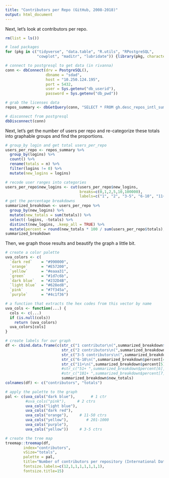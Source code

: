 ```yaml
---
title: "Contributors per Repo (GitHub, 2008-2018)"
output: html_document
---
```


Next, let's look at contributors per repo. 

```r
rm(list = ls())

# load packages 
for (pkg in c("tidyverse", "data.table", "R.utils", "RPostgreSQL",
              "cowplot", "maditr", "lubridate")) {library(pkg, character.only = TRUE)}

# connect to postgresql to get data (in rivanna)
conn <- dbConnect(drv = PostgreSQL(), 
                  dbname = "sdad", 
                  host = "10.250.124.195", 
                  port = 5432, 
                  user = Sys.getenv("db_userid"), 
                  password = Sys.getenv("db_pwd"))

# grab the licenses data 
repos_summary <- dbGetQuery(conn, "SELECT * FROM gh.desc_repos_intl_sum_dd_lchn")

# disconnect from postgresql
dbDisconnect(conn)
```

Next, let's get the number of users per repo and re-categorize these totals into graphable groups and find the proportions. 

```r
# group_by login and get total users_per_repo
users_per_repo <- repos_summary %>% 
  group_by(logins) %>% 
  count() %>% 
  rename(totals = n) %>% 
  filter(logins != 0) %>% 
  mutate(new_logins = logins) 

# recode user ranges into categories  
users_per_repo$new_logins <- cut(users_per_repo$new_logins, 
                                 breaks=c(0,1,2,5,10,100000), 
                                 labels=c("1", "2", "3-5", "6-10", "11+"))
# get the percentage breakdowns
summarized_breakdown <- users_per_repo %>% 
  group_by(new_logins) %>% 
  mutate(new_totals = sum(totals)) %>% 
  select(-logins, -totals) %>%   
  distinct(new_logins, .keep_all = TRUE) %>% 
  mutate(percent = round(new_totals * 100 / sum(users_per_repo$totals), 2))
summarized_breakdown
```

Then, we graph those results and beautify the graph a little bit. 

```r

# create a color palette
uva_colors <- c(
  `dark red`    = "#990000",
  `orange`      = "#E57200",
  `yellow`      = "#eaaa31",
  `green`       = "#1d7c6b",
  `dark blue`   = "#232D4B", 
  `light blue`  = "#628ed8", 
  `pink`        = "#7f345a",
  `purple`      = "#4c1f36")

# a function that extracts the hex codes from this vector by name
uva_cols <- function(...) {
  cols <- c(...)
  if (is.null(cols))
    return (uva_colors)
  uva_colors[cols]
}

# create labels for our graph
df <- cbind.data.frame(c(str_c("1 contributor\n(",summarized_breakdown$percent[1],"%)"),
                         str_c("2 contributors\n(",summarized_breakdown$percent[2],"%)"),
                         str_c("3-5 contributors\n(",summarized_breakdown$percent[3],"%)"),
                         str_c("6-10\n(",summarized_breakdown$percent[4],"%)"), 
                         str_c("11+\n(",summarized_breakdown$percent[5],"%)")),
                         #str_c("51+ ",summarized_breakdown$percent[6],"%")),
                         #str_c("101+ ",summarized_breakdown$percent[7],"")),
                         summarized_breakdown$new_totals)
colnames(df) <- c("contributors", "totals")

# apply the palette to the graph 
pal <- c(uva_cols("dark blue"),       # 1 ctr
         #uva_cols("pink"),     # 2 ctrs
         uva_cols("light blue"),
         uva_cols("dark red"),
         uva_cols("orange"),     # 11-50 ctrs  
         uva_cols("yellow"),        # 201-1000
         uva_cols("purple"),
         uva_cols("yellow"))     # 3-5 ctrs

# create the tree map 
treemap::treemap(df, 
        index="contributors", 
        vSize="totals",
        palette = pal, 
        title="Number of contributors per repository (International Data, 2008-19)",
        fontsize.labels=c(12,1,1,1,1,1,1,1), 
        fontsize.title=15)

```













































